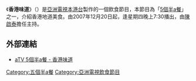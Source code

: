 《'''香港味道'''》（{{lang-en|'''Taste of Hong Kong'''}}）是[[亞洲電視|亞洲電視]][[本港台|本港台]]製作的一個飲食節目，本節目為「[[5個半a餐|5個半a餐]]」之一，介紹香港地道美食。由2007年12月20日起，逢星期四晚上7:30播出，由[[陳啟泰|陳啟泰]]擔任主持。

==外部連結==
*[https://web.archive.org/web/20150726202839/http://www.hkatv.com/v3/infoprogram/07/fiveandhalfa/content06a.html aTV 5個半a餐 - 香港味道]

[[Category:五個半a餐|Category:五個半a餐]]
[[Category:亞洲電視飲食節目|Category:亞洲電視飲食節目]]